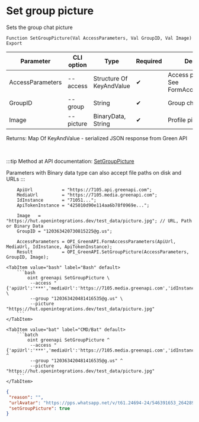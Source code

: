 ﻿---
sidebar_position: 9
description: Set group picture and other functions to work with Green API in the Open Integration Package, a free open-source integration library for 1C:Enterprise 8, OneScript and CLI
keywords: [1C, 1С, 1С:Enterprise, 1С:Enterprise 8.3, API, Integration, Services, Exchange, OneScript, CLI, Green API]
---


# Set group picture
 Sets the group chat picture



`Function SetGroupPicture(Val AccessParameters, Val GroupID, Val Image) Export`

  | Parameter | CLI option | Type | Required | Description |
  |-|-|-|-|-|
  | AccessParameters | --access | Structure Of KeyAndValue | &#x2714; | Access parameters. See FormAccessParameters |
  | GroupID | --group | String | &#x2714; | Group chat identifier |
  | Image | --picture | BinaryData, String | &#x2714; | Profile picture |

  
  Returns:  Map Of KeyAndValue - serialized JSON response from Green API

<br/>

:::tip
Method at API documentation: [SetGroupPicture](https://green-api.com/docs/api/groups/SetGroupPicture/)

Parameters with Binary data type can also accept file paths on disk and URLs
:::
<br/>


```bsl title="1C:Enterprise/OneScript code example"
    ApiUrl           = "https://7105.api.greenapi.com";
    MediaUrl         = "https://7105.media.greenapi.com";
    IdInstance       = "71051...";
    ApiTokenInstance = "425010d90e114aa6b78f0969e...";

    Image   = "https://hut.openintegrations.dev/test_data/picture.jpg"; // URL, Path or Binary Data
    GroupID = "120363420730815225@g.us";

    AccessParameters = OPI_GreenAPI.FormAccessParameters(ApiUrl, MediaUrl, IdInstance, ApiTokenInstance);
    Result           = OPI_GreenAPI.SetGroupPicture(AccessParameters, GroupID, Image);
```
 

 <Tabs>
  
    <TabItem value="bash" label="Bash" default>
        ```bash
            oint greenapi SetGroupPicture \
             --access "{'apiUrl':'***','mediaUrl':'https://7105.media.greenapi.com','idInstance':'7105187566','apiTokenInstance':'***'}" \
             --group "120363420481416535@g.us" \
             --picture "https://hut.openintegrations.dev/test_data/picture.jpg"
        ```
    </TabItem>
  
    <TabItem value="bat" label="CMD/Bat" default>
        ```batch
            oint greenapi SetGroupPicture ^
             --access "{'apiUrl':'***','mediaUrl':'https://7105.media.greenapi.com','idInstance':'7105187566','apiTokenInstance':'***'}" ^
             --group "120363420481416535@g.us" ^
             --picture "https://hut.openintegrations.dev/test_data/picture.jpg"
        ```
    </TabItem>
</Tabs>


```json title="Result"
{
 "reason": "",
 "urlAvatar": "https://pps.whatsapp.net/v/t61.24694-24/546391653_2642894676047468_6292827481482241806_n.jpg?ccb=11-4&oh=01_Q5Aa2gGNQfppr3hLuXjz5KlEzRePkwsI_MC6xzEMbRdHPo7U4Q&oe=68D5976E&_nc_sid=5e03e0&_nc_cat=101",
 "setGroupPicture": true
}
```
